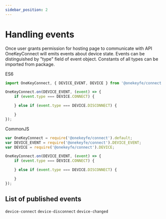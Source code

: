 ```yaml
---
sidebar_position: 2
---
```


# Handling events

Once user grants permission for hosting page to communicate with API OneKeyConnect will emits events
about device state.
Events can be distinguished by "type" field of event object.
Constants of all types can be imported from package.

ES6

```javascript
import OneKeyConnect, { DEVICE_EVENT, DEVICE } from '@onekeyfe/connect';

OneKeyConnect.on(DEVICE_EVENT, (event) => {
    if (event.type === DEVICE.CONNECT) {

    } else if (event.type === DEVICE.DISCONNECT) {

    }
});
```

CommonJS

```javascript
var OneKeyConnect = require('@onekeyfe/connect').default;
var DEVICE_EVENT = require('@onekeyfe/connect').DEVICE_EVENT;
var DEVICE = require('@onekeyfe/connect').DEVICE;

OneKeyConnect.on(DEVICE_EVENT, (event) => {
    if (event.type === DEVICE.CONNECT) {

    } else if (event.type === DEVICE.DISCONNECT) {

    }
});
```

## List of published events

`device-connect`
`device-disconnect`
`device-changed`
